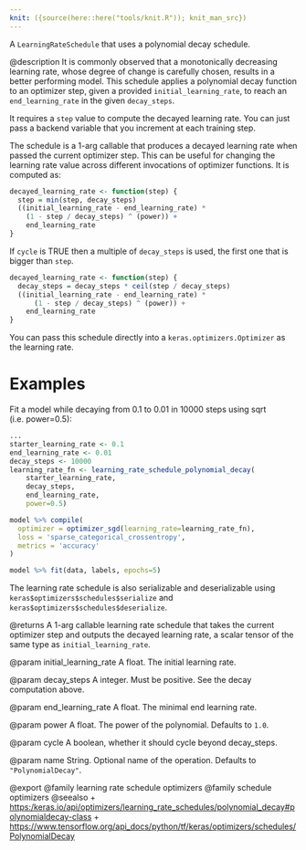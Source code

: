 ```yaml
---
knit: ({source(here::here("tools/knit.R")); knit_man_src})
---
```

A `LearningRateSchedule` that uses a polynomial decay schedule.

@description
It is commonly observed that a monotonically decreasing learning rate, whose
degree of change is carefully chosen, results in a better performing model.
This schedule applies a polynomial decay function to an optimizer step,
given a provided `initial_learning_rate`, to reach an `end_learning_rate`
in the given `decay_steps`.

It requires a `step` value to compute the decayed learning rate. You
can just pass a backend variable that you increment at each training
step.

The schedule is a 1-arg callable that produces a decayed learning rate
when passed the current optimizer step. This can be useful for changing the
learning rate value across different invocations of optimizer functions.
It is computed as:

```r
decayed_learning_rate <- function(step) {
  step = min(step, decay_steps)
  ((initial_learning_rate - end_learning_rate) *
    (1 - step / decay_steps) ^ (power)) +
    end_learning_rate
}
```

If `cycle` is TRUE then a multiple of `decay_steps` is used, the first one
that is bigger than `step`.

```r
decayed_learning_rate <- function(step) {
  decay_steps = decay_steps * ceil(step / decay_steps)
  ((initial_learning_rate - end_learning_rate) *
      (1 - step / decay_steps) ^ (power)) +
    end_learning_rate
}
```

You can pass this schedule directly into a `keras.optimizers.Optimizer`
as the learning rate.

# Examples
Fit a model while decaying from 0.1 to 0.01 in 10000 steps using
sqrt (i.e. power=0.5):

```r
...
starter_learning_rate <- 0.1
end_learning_rate <- 0.01
decay_steps <- 10000
learning_rate_fn <- learning_rate_schedule_polynomial_decay(
    starter_learning_rate,
    decay_steps,
    end_learning_rate,
    power=0.5)

model %>% compile(
  optimizer = optimizer_sgd(learning_rate=learning_rate_fn),
  loss = 'sparse_categorical_crossentropy',
  metrics = 'accuracy'
)

model %>% fit(data, labels, epochs=5)
```

The learning rate schedule is also serializable and deserializable using
`keras$optimizers$schedules$serialize` and
`keras$optimizers$schedules$deserialize`.

@returns
A 1-arg callable learning rate schedule that takes the current optimizer
step and outputs the decayed learning rate, a scalar tensor of the
same type as `initial_learning_rate`.

@param initial_learning_rate
A float. The initial learning rate.

@param decay_steps
A integer. Must be positive. See the decay
computation above.

@param end_learning_rate
A float. The minimal end learning rate.

@param power
A float. The power of the polynomial. Defaults to
`1.0`.

@param cycle
A boolean, whether it should cycle beyond decay_steps.

@param name
String.  Optional name of the operation. Defaults to
`"PolynomialDecay"`.

@export
@family learning rate schedule optimizers
@family schedule optimizers
@seealso
+ <https:/keras.io/api/optimizers/learning_rate_schedules/polynomial_decay#polynomialdecay-class>
+ <https://www.tensorflow.org/api_docs/python/tf/keras/optimizers/schedules/PolynomialDecay>

